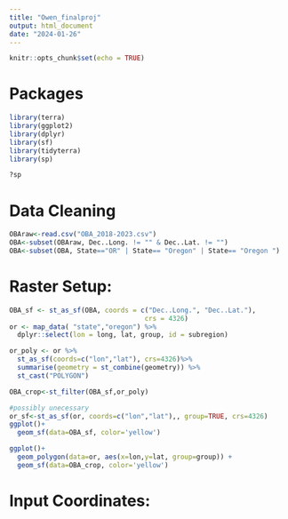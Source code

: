 ```yaml
---
title: "Owen_finalproj"
output: html_document
date: "2024-01-26"
---
```


```r
knitr::opts_chunk$set(echo = TRUE)
```

# Packages

```r
library(terra)
library(ggplot2)
library(dplyr)
library(sf)
library(tidyterra)
library(sp)

?sp
```

# Data Cleaning

```r
OBAraw<-read.csv("OBA_2018-2023.csv")
OBA<-subset(OBAraw, Dec..Long. != "" & Dec..Lat. != "")
OBA<-subset(OBA, State=="OR" | State== "Oregon" | State== "Oregon ")


```

# Raster Setup:

```r

OBA_sf <- st_as_sf(OBA, coords = c("Dec..Long.", "Dec..Lat."),
                                  crs = 4326)
or <- map_data( "state","oregon") %>% 
  dplyr::select(lon = long, lat, group, id = subregion)

or_poly <- or %>%
  st_as_sf(coords=c("lon","lat"), crs=4326)%>%
  summarise(geometry = st_combine(geometry)) %>%
  st_cast("POLYGON")

OBA_crop<-st_filter(OBA_sf,or_poly)

#possibly unecessary
or_sf<-st_as_sf(or, coords=c("lon","lat"),, group=TRUE, crs=4326)
ggplot()+
  geom_sf(data=OBA_sf, color='yellow') 

ggplot()+
  geom_polygon(data=or, aes(x=lon,y=lat, group=group)) +
  geom_sf(data=OBA_crop, color='yellow') 

```

# Input Coordinates:

```r

```

# 
